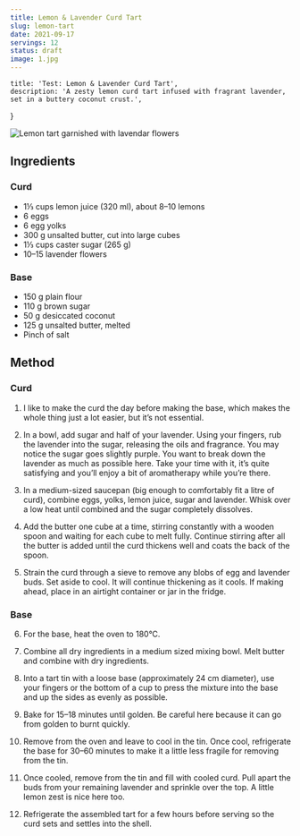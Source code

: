```yaml
---
title: Lemon & Lavender Curd Tart
slug: lemon-tart
date: 2021-09-17
servings: 12
status: draft
image: 1.jpg
---
```


	title: 'Test: Lemon & Lavender Curd Tart',
	description: 'A zesty lemon curd tart infused with fragrant lavender, set in a buttery coconut crust.',
}

![Lemon tart garnished with lavendar flowers](1.jpg)

## Ingredients

### Curd

- 1⅓ cups lemon juice (320 ml), about 8–10 lemons
- 6 eggs
- 6 egg yolks
- 300 g unsalted butter, cut into large cubes
- 1⅓ cups caster sugar (265 g)
- 10–15 lavender flowers

### Base

- 150 g plain flour
- 110 g brown sugar
- 50 g desiccated coconut
- 125 g unsalted butter, melted
- Pinch of salt

## Method

### Curd

1.  I like to make the curd the day before making the base, which makes the whole thing just a lot easier, but it’s not essential.

2.  In a bowl, add sugar and half of your lavender. Using your fingers, rub the lavender into the sugar, releasing the oils and fragrance. You may notice the sugar goes slightly purple. You want to break down the lavender as much as possible here. Take your time with it, it’s quite satisfying and you’ll enjoy a bit of aromatherapy while you’re there.

3.  In a medium-sized saucepan (big enough to comfortably fit a litre of curd), combine eggs, yolks, lemon juice, sugar and lavender. Whisk over a low heat until combined and the sugar completely dissolves.

4.  Add the butter one cube at a time, stirring constantly with a wooden spoon and waiting for each cube to melt fully. Continue stirring after all the butter is added until the curd thickens well and coats the back of the spoon.

5.  Strain the curd through a sieve to remove any blobs of egg and lavender buds. Set aside to cool. It will continue thickening as it cools. If making ahead, place in an airtight container or jar in the fridge.

### Base

6.  For the base, heat the oven to 180°C.

7.  Combine all dry ingredients in a medium sized mixing bowl. Melt butter and combine with dry ingredients.

8.  Into a tart tin with a loose base (approximately 24 cm diameter), use your fingers or the bottom of a cup to press the mixture into the base and up the sides as evenly as possible.

9.  Bake for 15–18 minutes until golden. Be careful here because it can go from golden to burnt quickly.

10. Remove from the oven and leave to cool in the tin. Once cool, refrigerate the base for 30–60 minutes to make it a little less fragile for removing from the tin.

11. Once cooled, remove from the tin and fill with cooled curd. Pull apart the buds from your remaining lavender and sprinkle over the top. A little lemon zest is nice here too.

12. Refrigerate the assembled tart for a few hours before serving so the curd sets and settles into the shell.
